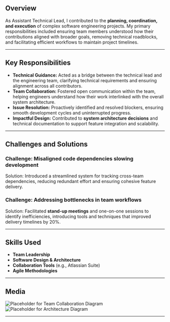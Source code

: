 ## Overview
As Assistant Technical Lead, I contributed to the **planning, coordination, and execution** of complex software engineering projects. My primary responsibilities included ensuring team members understood how their contributions aligned with broader goals, removing technical roadblocks, and facilitating efficient workflows to maintain project timelines.

---

## Key Responsibilities
- **Technical Guidance:** Acted as a bridge between the technical lead and the engineering team, clarifying technical requirements and ensuring alignment across all contributors.
- **Team Collaboration:** Fostered open communication within the team, helping engineers understand how their work interlinked with the overall system architecture.
- **Issue Resolution:** Proactively identified and resolved blockers, ensuring smooth development cycles and uninterrupted progress.
- **Impactful Design:** Contributed to **system architecture decisions** and technical documentation to support feature integration and scalability.

---

## Challenges and Solutions
### Challenge: Misaligned code dependencies slowing development
Solution: Introduced a streamlined system for tracking cross-team dependencies, reducing redundant effort and ensuring cohesive feature delivery.

### Challenge: Addressing bottlenecks in team workflows
Solution: Facilitated **stand-up meetings** and one-on-one sessions to identify inefficiencies, introducing tools and techniques that improved delivery timelines by 20%.

---

## Skills Used
- **Team Leadership**
- **Software Design & Architecture**
- **Collaboration Tools** (e.g., Atlassian Suite)
- **Agile Methodologies**

---

## Media
![Placeholder for Team Collaboration Diagram](#)
![Placeholder for Architecture Diagram](#)

---

